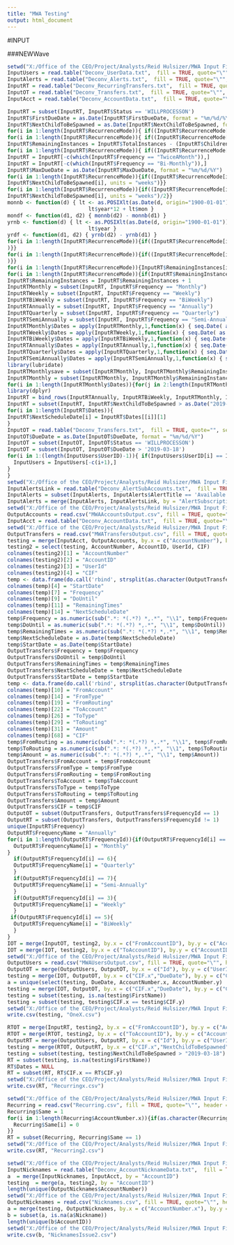 ---
title: "MWA Testing"
output: html_document
---


#INPUT


###NEWWave


```{r}
setwd("X:/Office of the CEO/Project/Analysts/Reid Hulsizer/MWA Input Files/Modified Files for Testing")
InputUsers = read.table("Deconv_UserData.txt",  fill = TRUE, quote="\"", sep="\t", header = T, fileEncoding = "UCS-2LE")
InputAlerts = read.table("Deconv_Alerts.txt",  fill = TRUE, quote="\"", sep="\t", header = T, fileEncoding = "UCS-2LE")
InputRT = read.table("Deconv_RecurringTransfers.txt",  fill = TRUE, quote="\"", sep="\t", header = T, fileEncoding = "UCS-2LE")
InputOT = read.table("Deconv_Transfers.txt",  fill = TRUE, quote="\"", sep="\t", header = T, fileEncoding = "UCS-2LE")
InputAcct = read.table("Deconv_AccountData.txt",  fill = TRUE, quote="\"", sep="\t", header = T, fileEncoding = "UCS-2LE")
```


```{r}
InputRT = subset(InputRT, InputRT$Status == 'WILLPROCESSON')
InputRT$FirstDueDate = as.Date(InputRT$FirstDueDate, format = "%m/%d/%Y")
InputRT$NextChildToBeSpawned = as.Date(InputRT$NextChildToBeSpawned, format = "%m/%d/%Y")
for(i in 1:length(InputRT$RecurrenceMode)){ if((InputRT$RecurrenceMode[i] == "")&(InputRT$TotalInstances[i] == -1)){InputRT$RecurrenceMode[i] = "ContinueIndefinitely"}}
for(i in 1:length(InputRT$RecurrenceMode)){ if((InputRT$RecurrenceMode[i] == "")){InputRT$RecurrenceMode[i] = "ContinueForXInstances"}}
InputRT$RemainingInstances = InputRT$TotalInstances - (InputRT$ChildrenSpawned + InputRT$SkippedInstances)
for(i in 1:length(InputRT$RecurrenceMode)){ if((InputRT$RecurrenceMode[i] == "ContinueIndefinitely")){InputRT$RemainingInstances[i] = 10000}}
InputRT = InputRT[-c(which(InputRT$Frequency == "TwiceAMonth")),]
InputRT = InputRT[-c(which(InputRT$Frequency == "Bi-Monthly")),]
InputRT$MaxDueDate = as.Date(InputRT$MaxDueDate, format = "%m/%d/%Y")
for(i in 1:length(InputRT$RecurrenceMode)){if((InputRT$RecurrenceMode[i] == "ContinueTillDate")&(InputRT$Frequency[i] == "Weekly")){InputRT$RemainingInstances[i] = difftime(InputRT$MaxDueDate[i],
InputRT$NextChildToBeSpawned[i], units = "weeks")}}
for(i in 1:length(InputRT$RecurrenceMode)){if((InputRT$RecurrenceMode[i] == "ContinueTillDate")&(InputRT$Frequency[i] == "BiWeekly")){InputRT$RemainingInstances[i] = difftime(InputRT$MaxDueDate[i],
InputRT$NextChildToBeSpawned[i], units = "weeks")/2}}
monnb <- function(d) { lt <- as.POSIXlt(as.Date(d, origin="1900-01-01")); 
                          lt$year*12 + lt$mon }
mondf <- function(d1, d2) { monnb(d2) - monnb(d1) }
yrnb <- function(d) { lt <- as.POSIXlt(as.Date(d, origin="1900-01-01")); 
                          lt$year }
yrdf <- function(d1, d2) { yrnb(d2) - yrnb(d1) }
for(i in 1:length(InputRT$RecurrenceMode)){if((InputRT$RecurrenceMode[i] == "ContinueTillDate")&(InputRT$Frequency[i] == "Monthly")){InputRT$RemainingInstances[i] = mondf(InputRT$NextChildToBeSpawned[i], InputRT$MaxDueDate[i]
)}}
for(i in 1:length(InputRT$RecurrenceMode)){if((InputRT$RecurrenceMode[i] == "ContinueTillDate")&(InputRT$Frequency[i] == "Annually")){InputRT$RemainingInstances[i] = yrdf(InputRT$NextChildToBeSpawned[i], InputRT$MaxDueDate[i]
)}}
for(i in 1:length(InputRT$RecurrenceMode)){InputRT$RemainingInstances[i] = trunc(InputRT$RemainingInstances[i])}
for(i in 1:length(InputRT$RecurrenceMode)){if(InputRT$RemainingInstances[i] > 1000){InputRT$RemainingInstances[i] = 150}}
InputRT$RemainingInstances = InputRT$RemainingInstances + 1
InputRTMonthly = subset(InputRT, InputRT$Frequency == "Monthly")
InputRTWeekly = subset(InputRT, InputRT$Frequency == "Weekly")
InputRTBiWeekly = subset(InputRT, InputRT$Frequency == "BiWeekly")
InputRTAnnually = subset(InputRT, InputRT$Frequency == "Annually")
InputRTQuarterly = subset(InputRT, InputRT$Frequency == "Quarterly")
InputRTSemiAnnually = subset(InputRT, InputRT$Frequency == "Semi-Annually")
InputRTMonthly$Dates = apply(InputRTMonthly,1,function(x) { seq.Date( as.Date(x[['NextChildToBeSpawned']], origin="1970-01-01"), by='months', length.out = as.numeric(x['RemainingInstances'])) } )
InputRTWeekly$Dates = apply(InputRTWeekly,1,function(x) { seq.Date( as.Date(x[['NextChildToBeSpawned']], origin="1970-01-01"), by='weeks', length.out = as.numeric(x['RemainingInstances'])) } )
InputRTBiWeekly$Dates = apply(InputRTBiWeekly,1,function(x) { seq.Date( as.Date(x[['NextChildToBeSpawned']], origin="1970-01-01"), by='2 week', length.out = as.numeric(x['RemainingInstances'])) } )
InputRTAnnually$Dates = apply(InputRTAnnually,1,function(x) { seq.Date( as.Date(x[['NextChildToBeSpawned']], origin="1970-01-01"), by='year', length.out = as.numeric(x['RemainingInstances'])) } )
InputRTQuarterly$Dates = apply(InputRTQuarterly,1,function(x) { seq.Date( as.Date(x[['NextChildToBeSpawned']], origin="1970-01-01"), by='quarter', length.out = as.numeric(x['RemainingInstances'])) } )
InputRTSemiAnnually$Dates = apply(InputRTSemiAnnually,1,function(x) { seq.Date( as.Date(x[['NextChildToBeSpawned']], origin="1970-01-01"), by='2 quarter', length.out = as.numeric(x['RemainingInstances'])) } )
library(lubridate)
InputRTMonthlysave = subset(InputRTMonthly, InputRTMonthly$RemainingInstances < 2)
InputRTMonthly = subset(InputRTMonthly, InputRTMonthly$RemainingInstances > 1)
for(i in 1:length(InputRTMonthly$Dates)){for(j in 2:length(InputRTMonthly$Dates[[i]])){ if(format(InputRTMonthly$Dates[[i]][j], "%m")  ==  format(InputRTMonthly$Dates[[i]][j-1], "%m")){InputRTMonthly$Dates[[i]][j-1] = as.Date(ceiling_date(InputRTMonthly$Dates[[i]][j-1] - 5, "month") -1) }  }}
library(dplyr)
InputRT = bind_rows(InputRTAnnually, InputRTBiWeekly, InputRTMonthly, InputRTQuarterly, InputRTSemiAnnually, InputRTWeekly, InputRTMonthlysave)
InputRT = subset(InputRT, InputRT$NextChildToBeSpawned > as.Date("2019-03-14"))
for(i in 1:length(InputRT$Dates)){
InputRT$NextScheduleDate[i] = InputRT$Dates[[i]][1]
}
InputOT = read.table("Deconv_Transfers.txt",  fill = TRUE, quote="", sep="\t", header = T, fileEncoding = "UCS-2LE")
InputOT$DueDate = as.Date(InputOT$DueDate, format = "%m/%d/%Y")
InputOT = subset(InputOT, InputOT$Status == 'WILLPROCESSON')
InputOT = subset(InputOT, InputOT$DueDate > '2019-03-18')
for(i in 1:(length(InputUsers$UserID)-1)){ if(InputUsers$UserID[i] == InputUsers$UserID[i+1]){
  InputUsers = InputUsers[-c(i+1),] 
}
}
setwd("X:/Office of the CEO/Project/Analysts/Reid Hulsizer/MWA Input Files/Modified Files for Testing")
InputAlertsLink = read.table("Deconv_AlertSubAccounts.txt",  fill = TRUE, quote="\"", sep="\t", header = T, fileEncoding = "UCS-2LE")
InputAlerts = subset(InputAlerts, InputAlerts$AlertTitle == 'Available Balance is Below $__' | InputAlerts$AlertTitle == 'Daily or Weekly Available Balance' | InputAlerts$AlertTitle == 'Available Balance Equals or Exceeds $')
InputAlerts = merge(InputAlerts, InputAlertsLink, by = "AlertSubscriptionID")
setwd("X:/Office of the CEO/Project/Analysts/Reid Hulsizer/MWA Input Files/Modified Files for Testing")
OutputAccounts = read.csv("MWAAccountsOutput.csv", fill = TRUE, quote="\"", header = T, fileEncoding = "UTF-8-BOM", colClasses = c('character','factor' , 'factor', 'factor', 'factor', 'factor', 'factor', 'character', 'character', 'character', 'character', 'character', 'character', 'character', 'factor', 'character', 'character', 'character', 'character', 'character', 'factor', 'character', 'factor'))
InputAcct = read.table("Deconv_AccountData.txt",  fill = TRUE, quote="\"", sep="\t", header = T, fileEncoding = "UCS-2LE", colClasses = c('character','factor' , 'factor', 'character', 'character', 'factor', 'factor', 'factor', 'character', 'character'))
setwd("X:/Office of the CEO/Project/Analysts/Reid Hulsizer/MWA Input Files/Modified Files for Testing")
OutputTransfers = read.csv("MWATransfersOutput.csv", fill = TRUE, quote="\"", header = T, fileEncoding = "UTF-8-BOM")
testing = merge(InputAcct, OutputAccounts, by.x = c("AccountNumber"), by.y = c("AccountNumber"))
testing2 = select(testing, AccountNumber, AccountID, UserId, CIF)
colnames(testing2)[1] = "AccountNumber"
colnames(testing2)[2] = "AccountID"
colnames(testing2)[3] = "UserId"
colnames(testing2)[4] = "CIF"
temp <- data.frame(do.call('rbind', strsplit(as.character(OutputTransfers$TransferString),'"',fixed=TRUE)))
colnames(temp)[4] = "StartDate"
colnames(temp)[7] = "Frequency"
colnames(temp)[9] = "DoUntil"
colnames(temp)[11] = "RemainingTimes"
colnames(temp)[14] = "NextScheduleDate"
temp$Frequency = as.numeric(sub(".*: *(.*?) *,.*", "\\1", temp$Frequency))
temp$DoUntil = as.numeric(sub(".*: *(.*?) *,.*", "\\1", temp$DoUntil))
temp$RemainingTimes = as.numeric(sub(".*: *(.*?) *,.*", "\\1", temp$RemainingTimes))
temp$NextScheduleDate = as.Date(temp$NextScheduleDate)
temp$StartDate = as.Date(temp$StartDate)
OutputTransfers$Frequency = temp$Frequency
OutputTransfers$DoUntil = temp$DoUntil
OutputTransfers$RemainingTimes = temp$RemainingTimes
OutputTransfers$NextScheduleDate = temp$NextScheduleDate
OutputTransfers$StartDate = temp$StartDate
temp <- data.frame(do.call('rbind', strsplit(as.character(OutputTransfers$ParameterValuesString),'"',fixed=TRUE)))
colnames(temp)[10] = "FromAccount"
colnames(temp)[14] = "FromType"
colnames(temp)[19] = "FromRouting"
colnames(temp)[22] = "ToAccount"
colnames(temp)[26] = "ToType"
colnames(temp)[29] = "ToRouting"
colnames(temp)[31] = "Amount"
colnames(temp)[68] = "CIF"
temp$FromRouting = as.numeric(sub(".*: *(.*?) *,.*", "\\1", temp$FromRouting))
temp$ToRouting = as.numeric(sub(".*: *(.*?) *,.*", "\\1", temp$ToRouting))
temp$Amount = as.numeric(sub(".*: *(.*?) *,.*", "\\1", temp$Amount))
OutputTransfers$FromAccount = temp$FromAccount
OutputTransfers$FromType = temp$FromType
OutputTransfers$FromRouting = temp$FromRouting
OutputTransfers$ToAccount = temp$ToAccount
OutputTransfers$ToType = temp$ToType
OutputTransfers$ToRouting = temp$ToRouting
OutputTransfers$Amount = temp$Amount
OutputTransfers$CIF = temp$CIF
OutputOT = subset(OutputTransfers, OutputTransfers$FrequencyId == 1)
OutputRT = subset(OutputTransfers, OutputTransfers$FrequencyId != 1)
unique(InputRT$Frequency)
OutputRT$FrequencyName = "Annually"
for(i in 1:length(OutputRT$FrequencyId)){if(OutputRT$FrequencyId[i] == 4){
  OutputRT$FrequencyName[i] = "Monthly"
}
  if(OutputRT$FrequencyId[i] == 6){
  OutputRT$FrequencyName[i] = "Quarterly"
  }
  if(OutputRT$FrequencyId[i] == 7){
  OutputRT$FrequencyName[i] = "Semi-Annually"
  }
  if(OutputRT$FrequencyId[i] == 3){
  OutputRT$FrequencyName[i] = "Weekly"
  }
 if(OutputRT$FrequencyId[i] == 5){
  OutputRT$FrequencyName[i] = "BiWeekly"
  }
}
IOT = merge(InputOT, testing2, by.x = c("FromAccountID"), by.y = c("AccountID") )
IOT = merge(IOT, testing2, by.x = c("ToAccountID"), by.y = c("AccountID"))
setwd("X:/Office of the CEO/Project/Analysts/Reid Hulsizer/MWA Input Files/Modified Files for Testing")
OutputUsers = read.csv("MWAUsersOutput.csv", fill = TRUE, quote="\"", header = T, fileEncoding = "UTF-8-BOM")
OutputOT = merge(OutputUsers, OutputOT, by.x = c("Id"), by.y = c("UserId"))
testing = merge(IOT, OutputOT, by.x = c("CIF.x","DueDate"), by.y = c("CIF","NextScheduleDate"))
a = unique(select(testing, DueDate, AccountNumber.x, AccountNumber.y)  )
testing = merge(IOT, OutputOT, by.x = c("CIF.x","DueDate"), by.y = c("CIF","NextScheduleDate"), all.x = T)
testing = subset(testing, is.na(testing$FirstName))
testing = subset(testing, testing$CIF.x == testing$CIF.y)
setwd("X:/Office of the CEO/Project/Analysts/Reid Hulsizer/MWA Input Files/Modified Files for Testing")
write.csv(testing, "OneX.csv")
```


```{r}
RTOT = merge(InputRT, testing2, by.x = c("FromAccountID"), by.y = c("AccountID") )
RTOT = merge(RTOT, testing2, by.x = c("ToAccountID"), by.y = c("AccountID"))
OutputRT = merge(OutputUsers, OutputRT, by.x = c("Id"), by.y = c("UserId"))
testing = merge(RTOT, OutputRT, by.x = c("CIF.x","NextChildToBeSpawned"), by.y = c("CIF","NextScheduleDate"), all.x = T)
testing = subset(testing, testing$NextChildToBeSpawned > "2019-03-18")
RT = subset(testing, is.na(testing$FirstName))
RT$Dates = NULL
RT = subset(RT, RT$CIF.x == RT$CIF.y)
setwd("X:/Office of the CEO/Project/Analysts/Reid Hulsizer/MWA Input Files/Modified Files for Testing")
write.csv(RT, "Recurringx.csv")
```

```{r}
setwd("X:/Office of the CEO/Project/Analysts/Reid Hulsizer/MWA Input Files/Modified Files for Testing")
Recurring = read.csv("Recurring.csv", fill = TRUE, quote="\"", header = T, fileEncoding = "UTF-8-BOM")
Recurring$Same = 1
for(i in 1:length(Recurring$AccountNumber.x)){if(as.character(Recurring$CIF.x[i]) != as.character(Recurring$CIF.y[i])){
  Recurring$Same[i] = 0
}}
RT = subset(Recurring, Recurring$Same == 1)
setwd("X:/Office of the CEO/Project/Analysts/Reid Hulsizer/MWA Input Files/Modified Files for Testing")
write.csv(RT, "Recurring2.csv")
```

```{r}
setwd("X:/Office of the CEO/Project/Analysts/Reid Hulsizer/MWA Input Files/Modified Files for Testing")
InputNicknames = read.table("Deconv_AccountNicknameData.txt",  fill = TRUE, quote="\"", sep="\t", header = T, fileEncoding = "UCS-2LE") 
a  = merge(InputNicknames, InputAcct, by = "AccountID")  
testing  = merge(a, testing2, by = "AccountID") 
length(unique(OutputNicknames$AccountNumber))
setwd("X:/Office of the CEO/Project/Analysts/Reid Hulsizer/MWA Input Files/Modified Files for Testing")
OutputNicknames = read.csv("Nicknames.csv", fill = TRUE, quote="\"", header = T, fileEncoding = "UTF-8-BOM")
a = merge(testing, OutputNicknames, by.x = c("AccountNumber.x"), by.y = c("AccountNumber"), all.x = T)
b = subset(a, is.na(a$Nickname))
length(unique(b$AccountID))
setwd("X:/Office of the CEO/Project/Analysts/Reid Hulsizer/MWA Input Files/Modified Files for Testing")
write.csv(b, "NicknamesIssue2.csv")
```





